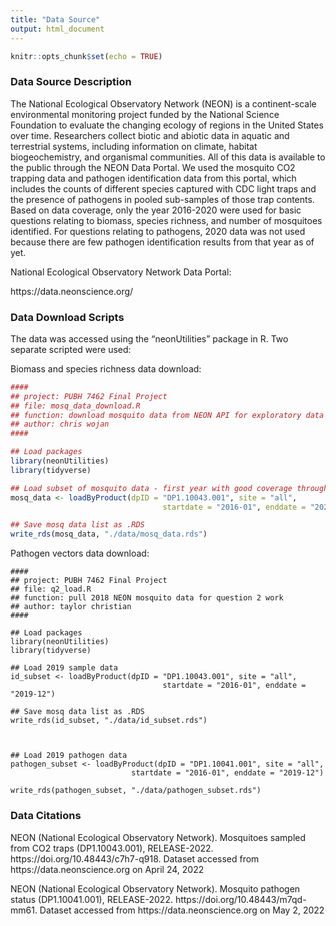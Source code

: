 ```yaml
---
title: "Data Source"
output: html_document
---
```


```r
knitr::opts_chunk$set(echo = TRUE)
```

### Data Source Description
The National Ecological Observatory Network (NEON) is a continent-scale environmental monitoring project funded by the National Science Foundation to evaluate the changing ecology of regions in the United States over time. Researchers collect biotic and abiotic data in aquatic and terrestrial systems, including information on climate, habitat biogeochemistry, and organismal communities. All of this data is available to the public through the NEON Data Portal. We used the mosquito CO2 trapping data and pathogen identification data from this portal, which includes the counts of different species captured with CDC light traps and the presence of pathogens in pooled sub-samples of those trap contents. Based on data coverage, only the year 2016-2020 were used for basic questions relating to biomass, species richness, and number of mosquitoes identified. For questions relating to pathogens, 2020 data was not used because there are few pathogen identification results from that year as of yet.

National Ecological Observatory Network Data Portal: 

https://data.neonscience.org/

### Data Download Scripts
The data was accessed using the "neonUtilities" package in R. Two separate scripted were used:

Biomass and species richness data download:
```r
####
## project: PUBH 7462 Final Project
## file: mosq_data_download.R
## function: download mosquito data from NEON API for exploratory data analysis
## author: chris wojan
####

## Load packages
library(neonUtilities)
library(tidyverse)

## Load subset of mosquito data - first year with good coverage through last year of RELEASE data
mosq_data <- loadByProduct(dpID = "DP1.10043.001", site = "all", 
                                  startdate = "2016-01", enddate = "2020-12")

## Save mosq data list as .RDS
write_rds(mosq_data, "./data/mosq_data.rds")
```

Pathogen vectors data download:
```r_path_data_download

####
## project: PUBH 7462 Final Project
## file: q2_load.R
## function: pull 2018 NEON mosquito data for question 2 work
## author: taylor christian
####

## Load packages
library(neonUtilities)
library(tidyverse)

## Load 2019 sample data
id_subset <- loadByProduct(dpID = "DP1.10043.001", site = "all", 
                                  startdate = "2016-01", enddate = "2019-12")

## Save mosq data list as .RDS
write_rds(id_subset, "./data/id_subset.rds")



## Load 2019 pathogen data
pathogen_subset <- loadByProduct(dpID = "DP1.10041.001", site = "all", 
                           startdate = "2016-01", enddate = "2019-12")

write_rds(pathogen_subset, "./data/pathogen_subset.rds")
```

### Data Citations

NEON (National Ecological Observatory Network). Mosquitoes sampled from CO2 traps (DP1.10043.001), RELEASE-2022. https://doi.org/10.48443/c7h7-q918. Dataset accessed from https://data.neonscience.org on April 24, 2022

NEON (National Ecological Observatory Network). Mosquito pathogen status (DP1.10041.001), RELEASE-2022. https://doi.org/10.48443/m7qd-mm61. Dataset accessed from https://data.neonscience.org on May 2, 2022
